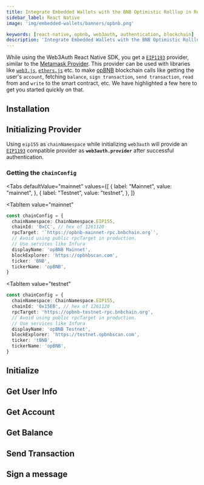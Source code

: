 ```yaml
---
title: Integrate Embedded Wallets with the BNB Optimistic Rolllup in React Native
sidebar_label: React Native
image: 'img/embedded-wallets/banners/opbnb.png'

keywords: [react-native, opbnb, web3auth, authentication, blockchain]
description: 'Integrate Embedded Wallets with the BNB Optimistic Rolllup in React Native | Embedded Wallets'
---
```



While using the Web3Auth React Native SDK, you get a [`EIP1193`](https://eips.ethereum.org/EIPS/eip-1193) provider, similar to the [Metamask Provider](https://docs.metamask.io/guide/ethereum-provider.html). This provider can be used with libraries like [`web3.js`](https://web3js.readthedocs.io/en/v1.2.8/getting-started.html), [`ethers.js`](https://docs.ethers.io/v5/getting-started/) etc. to make [opBNB](https://astar.network/) blockchain calls like getting the user's `account`, fetching `balance`, `sign transaction`, `send transaction`, `read` from and `write` to the smart contract, etc. We have highlighted a few here to get you started quickly on that.

## Installation

<InstallationSnippet />

## Initializing Provider

Using `eip155` as `chainNamespace` while initializing `web3auth` will provide an [`EIP1193`](https://eips.ethereum.org/EIPS/eip-1193) compatible provider as **`web3auth.provider`** after successful authentication.

### Getting the `chainConfig`

<Tabs
 defaultValue="mainnet"
  values={[
    { label: "Mainnet", value: "mainnet", },
    { label: "Testnet", value: "testnet", },
  ]}
>

<TabItem
  value="mainnet"
>

```typescript
const chainConfig = {
  chainNamespace: ChainNamespace.EIP155,
  chainId: '0xCC', // hex of 1261120
  rpcTarget: '`https://opbnb-mainnet-rpc.bnbchain.org`',
  // Avoid using public rpcTarget in production.
  // Use services like Infura
  displayName: 'opBNB Mainnet',
  blockExplorer: 'https://opbnbscan.com',
  ticker: 'BNB',
  tickerName: 'opBNB',
}
```

</TabItem>

<TabItem
  value="testnet"
>

```typescript
const chainConfig = {
  chainNamespace: ChainNamespace.EIP155,
  chainId: '0x15EB', // hex of 1261120
  rpcTarget: 'https://opbnb-testnet-rpc.bnbchain.org',
  // Avoid using public rpcTarget in production.
  // Use services like Infura
  displayName: 'opBNB Testnet',
  blockExplorer: 'https://testnet.opbnbscan.com',
  ticker: 'tBNB',
  tickerName: 'opBNB',
}
```

</TabItem>

</Tabs>

## Initialize

<InitialisationSnippet />

## Get User Info

<UserInfoSnippet />

## Get Account

<GetAccountSnippet />

## Get Balance

<GetBalanceSnippet />

## Send Transaction

<SendTransactionSnippet />

## Sign a message

<SignMessageSnippet />
